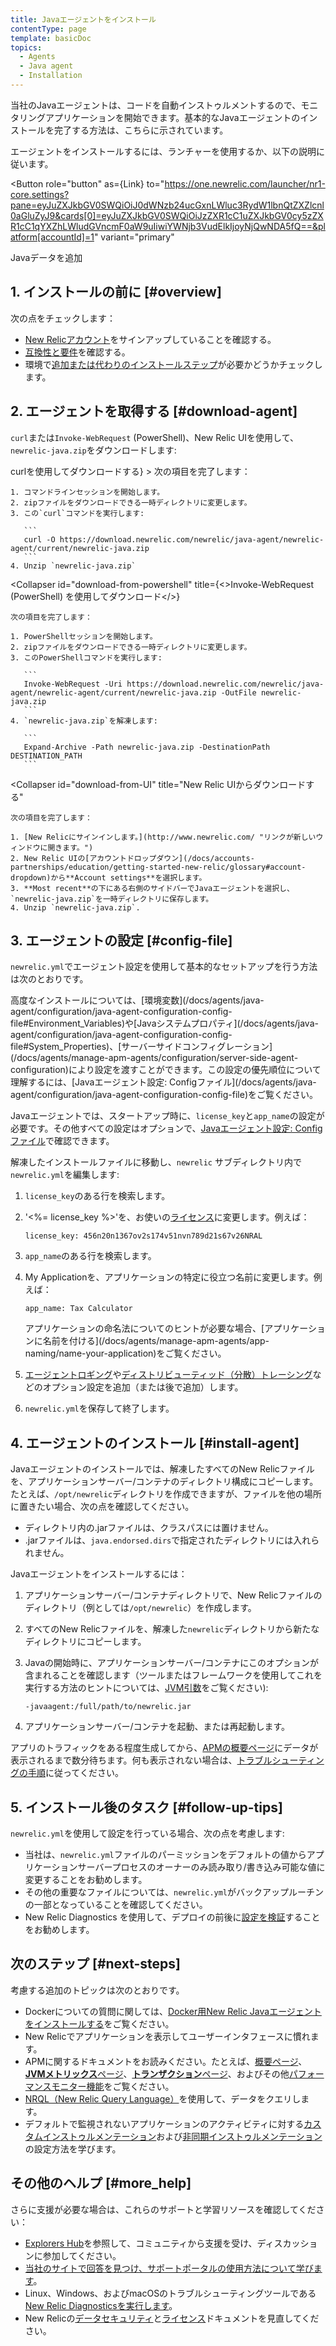 ```yaml
---
title: Javaエージェントをインストール
contentType: page
template: basicDoc
topics:
  - Agents
  - Java agent
  - Installation
---
```



当社のJavaエージェントは、コードを自動インストゥルメントするので、モニタリングアプリケーションを開始できます。基本的なJavaエージェントのインストールを完了する方法は、こちらに示されています。

エージェントをインストールするには、ランチャーを使用するか、以下の説明に従います。

<Button
  role="button"
  as={Link}
  to="https://one.newrelic.com/launcher/nr1-core.settings?pane=eyJuZXJkbGV0SWQiOiJ0dWNzb24ucGxnLWluc3RydW1lbnQtZXZlcnl0aGluZyJ9&cards[0]=eyJuZXJkbGV0SWQiOiJzZXR1cC1uZXJkbGV0cy5zZXR1cC1qYXZhLWludGVncmF0aW9uIiwiYWNjb3VudElkIjoyNjQwNDA5fQ==&platform[accountId]=1"
  variant="primary"
>
  Javaデータを追加
</Button>

## 1. インストールの前に [#overview]

次の点をチェックします：

* [New Relicアカウント](/docs/accounts-partnerships/accounts/account-setup/creating-your-new-relic-account)をサインアップしていることを確認する。
* [互換性と要件](/docs/agents/java-agent/getting-started/compatibility-requirements-java-agent)を確認する。
* 環境で[追加または代わりのインストールステップ](/docs/agents/java-agent/additional-installation)が必要かどうかチェックします。

## 2. エージェントを取得する [#download-agent]

`curl`または`Invoke-WebRequest` (PowerShell)、New Relic UIを使用して、`newrelic-java.zip`をダウンロードします:

<CollapserGroup>
  <Collapser
    id="download-from-curl"
    title={<><InlineCode>curl</InlineCode>を使用してダウンロードする</>}
  >
    次の項目を完了します：

    1. コマンドラインセッションを開始します。
    2. zipファイルをダウンロードできる一時ディレクトリに変更します。
    3. この`curl`コマンドを実行します:

       ```
       curl -O https://download.newrelic.com/newrelic/java-agent/newrelic-agent/current/newrelic-java.zip
       ```
    4. Unzip `newrelic-java.zip`
  </Collapser>

  <Collapser
    id="download-from-powershell"
    title={<><InlineCode>Invoke-WebRequest</InlineCode> (PowerShell) を使用してダウンロード</>}
  >
    次の項目を完了します：

    1. PowerShellセッションを開始します。
    2. zipファイルをダウンロードできる一時ディレクトリに変更します。
    3. このPowerShellコマンドを実行します:

       ```
       Invoke-WebRequest -Uri https://download.newrelic.com/newrelic/java-agent/newrelic-agent/current/newrelic-java.zip -OutFile newrelic-java.zip
       ```
    4. `newrelic-java.zip`を解凍します:

       ```
       Expand-Archive -Path newrelic-java.zip -DestinationPath DESTINATION_PATH
       ```
  </Collapser>

  <Collapser
    id="download-from-UI"
    title="New Relic UIからダウンロードする"
  >
    次の項目を完了します：

    1. [New Relicにサインインします。](http://www.newrelic.com/ "リンクが新しいウィンドウに開きます。")
    2. New Relic UIの[アカウントドロップダウン](/docs/accounts-partnerships/education/getting-started-new-relic/glossary#account-dropdown)から**Account settings**を選択します。
    3. **Most recent**の下にある右側のサイドバーでJavaエージェントを選択し、`newrelic-java.zip`を一時ディレクトリに保存します。
    4. Unzip `newrelic-java.zip`.
  </Collapser>
</CollapserGroup>

## 3. エージェントの設定 [#config-file]

`newrelic.yml`でエージェント設定を使用して基本的なセットアップを行う方法は次のとおりです。

<Callout variant="tip">
  高度なインストールについては、[環境変数](/docs/agents/java-agent/configuration/java-agent-configuration-config-file#Environment_Variables)や[Javaシステムプロパティ](/docs/agents/java-agent/configuration/java-agent-configuration-config-file#System_Properties)、[サーバーサイドコンフィグレーション](/docs/agents/manage-apm-agents/configuration/server-side-agent-configuration)により設定を渡すことができます。この設定の優先順位について理解するには、[Javaエージェント設定: Configファイル](/docs/agents/java-agent/configuration/java-agent-configuration-config-file)をご覧ください。
</Callout>

Javaエージェントでは、スタートアップ時に、`license_key`と`app_name`の設定が必要です。その他すべての設定はオプションで、[Javaエージェント設定: Configファイル](/docs/agents/java-agent/configuration/java-agent-configuration-config-file)で確認できます。

解凍したインストールファイルに移動し、`newrelic` サブディレクトリ内で`newrelic.yml`を編集します:

1. `license_key`のある行を検索します。
2. '&lt;%= license_key %>'を、お使いの[ライセンス](/docs/accounts/install-new-relic/account-setup/license-key)に変更します。例えば：

   ```
   license_key: 456n20n1367ov2s174v51nvn789d21s67v26NRAL
   ```
3. `app_name`のある行を検索します。
4. My Applicationを、アプリケーションの特定に役立つ名前に変更します。例えば：

   ```
   app_name: Tax Calculator
   ```

   <Callout variant="tip">
     アプリケーションの命名法についてのヒントが必要な場合、[アプリケーションに名前を付ける](/docs/agents/manage-apm-agents/app-naming/name-your-application)をご覧ください。
   </Callout>
5. [エージェントロギング](/docs/agents/java-agent/configuration/java-agent-configuration-config-file#Logging-Configuration)や[ディストリビューティッド（分散）トレーシング](/docs/agents/java-agent/configuration/java-agent-configuration-config-file#ev-NEW_RELIC_DISTRIBUTED_TRACING_ENABLED)などのオプション設定を追加（または後で追加）します。
6. `newrelic.yml`を保存して終了します。

## 4. エージェントのインストール [#install-agent]

Javaエージェントのインストールでは、解凍したすべてのNew Relicファイルを、アプリケーションサーバー/コンテナのディレクトリ構成にコピーします。たとえば、`/opt/newrelic`ディレクトリを作成できますが、ファイルを他の場所に置きたい場合、次の点を確認してください。

* ディレクトリ内の.jarファイルは、クラスパスには置けません。
* .jarファイルは、`java.endorsed.dirs`で指定されたディレクトリには入れられません。

Javaエージェントをインストールするには：

1. アプリケーションサーバー/コンテナディレクトリで、New Relicファイルのディレクトリ（例としては`/opt/newrelic`）を作成します。
2. すべてのNew Relicファイルを、解凍した`newrelic`ディレクトリから新たなディレクトリにコピーします。
3. Javaの開始時に、アプリケーションサーバー/コンテナにこのオプションが含まれることを確認します（ツールまたはフレームワークを使用してこれを実行する方法のヒントについては、[JVM引数](/docs/agents/java-agent/installation/start-java-agent-jvm-switch)をご覧ください):

   ```
   -javaagent:/full/path/to/newrelic.jar
   ```
4. アプリケーションサーバー/コンテナを起動、または再起動します。

アプリのトラフィックをある程度生成してから、[APMの概要ページ](/docs/applications-menu/applications-overview)にデータが表示されるまで数分待ちます。何も表示されない場合は、[トラブルシューティングの手順](/docs/agents/java-agent/troubleshooting/no-data-appears-java)に従ってください。

## 5. インストール後のタスク [#follow-up-tips]

`newrelic.yml`を使用して設定を行っている場合、次の点を考慮します:

* 当社は、`newrelic.yml`ファイルのパーミッションをデフォルトの値からアプリケーションサーバープロセスのオーナーのみ読み取り/書き込み可能な値に変更することをお勧めします。
* その他の重要なファイルについては、`newrelic.yml`がバックアップルーチンの一部となっていることを確認してください。
* New Relic Diagnostics を使用して、デプロイの前後に[設定を検証](https://docs.newrelic.co.jp/docs/using-new-relic/cross-product-functions/troubleshooting/new-relic-diagnostics#h2-validate-your-config-file-settings)することをお勧めします。

## 次のステップ [#next-steps]

考慮する追加のトピックは次のとおりです。

* Dockerについての質問に関しては、[Docker用New Relic Javaエージェントをインストールする](/docs/agents/java-agent/additional-installation/install-new-relic-java-agent-docker)をご覧ください。
* New Relicでアプリケーションを表示してユーザーインタフェースに慣れます。
* APMに関するドキュメントをお読みください。たとえば、[概要ページ](/docs/apm/applications-menu/monitoring/apm-overview-page)、[**JVMメトリックス**ページ](/docs/agents/java-agent/features/jvm-metrics-page)、[**トランザクション**ページ](/docs/apm/applications-menu/monitoring/transactions-page)、およびその他[パフォーマンスモニター機能](/docs/apm)をご覧ください。
* [NRQL（New Relic Query Language）](/docs/query-data/nrql-new-relic-query-language/getting-started/introduction-nrql)を使用して、データをクエリします。
* デフォルトで監視されないアプリケーションのアクティビティに対する[カスタムインストゥルメンテーション](/docs/agents/java-agent/custom-instrumentation)および[非同期インストゥルメンテーション](/docs/agents/java-agent/async-instrumentation)の設定方法を学びます。

## その他のヘルプ [#more_help]

さらに支援が必要な場合は、これらのサポートと学習リソースを確認してください：

* [Explorers Hub](https://discuss.newrelic.com/)を参照して、コミュニティから支援を受け、ディスカッションに参加してください。
* [当社のサイトで回答を見つけ、サポートポータルの使用方法について学びます](/docs/using-new-relic/welcome-new-relic/get-started/find-help-use-support-portal)。
* Linux、Windows、およびmacOSのトラブルシューティングツールである[New Relic Diagnosticsを実行します](/docs/using-new-relic/cross-product-functions/troubleshooting/new-relic-diagnostics)。
* New Relicの[データセキュリティ](/docs/security)と[ライセンス](/docs/licenses)ドキュメントを見直してください。
